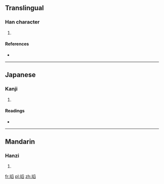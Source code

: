 ==Translingual==

===Han character===
{{Han char|rn=96|rad=玉|as=10|sn=14|four=|canj=一土月竹X (MGBHX)}}

# {{defn|Han|sort=玉10}}

====References====
* {{Han ref|kx=0739.100|dkj=21157|dj=1149.150|hdz=21131.060|uh=746B|ud=29803}}

----

==Japanese==

===Kanji===
{{ja-kanji|grade=|rs=玉10}}

# {{defn|lang=ja|sort=玉10}}

====Readings====
* {{ja-readings|on=[[とう]] (tō)|kun=|nanori=}}

----

==Mandarin==

===Hanzi===
{{cmn-hanzi|pin=[[tāo]] ([[tao1]])|wg=t'ao<sup>1</sup>}}

# {{defn|lang=cmn|sort=玉10}}

[[fr:瑫]]
[[pl:瑫]]
[[zh:瑫]]